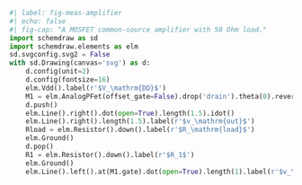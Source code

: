 ```python
#| label: fig-meas-amplifier
#| echo: false
#| fig-cap: "A MOSFET common-source amplifier with 50 Ohm load."
import schemdraw as sd
import schemdraw.elements as elm
sd.svgconfig.svg2 = False
with sd.Drawing(canvas='svg') as d:
    d.config(unit=2)
    d.config(fontsize=16)
    elm.Vdd().label(r'$V_\mathrm{DD}$')
    M1 = elm.AnalogPFet(offset_gate=False).drop('drain').theta(0).reverse().label('$M_1$', loc='right')
    d.push()
    elm.Line().right().dot(open=True).length(1.5).idot()
    elm.Line().right().length(1.5).label(r'$v_\mathrm{out}$')
    Rload = elm.Resistor().down().label(r'$R_\mathrm{load}$')
    elm.Ground()
    d.pop()
    R1 = elm.Resistor().down().label(r'$R_1$')
    elm.Ground()
    elm.Line().left().at(M1.gate).dot(open=True).length(1).label(r'$v_\mathrm{in}$', 'left')
```
